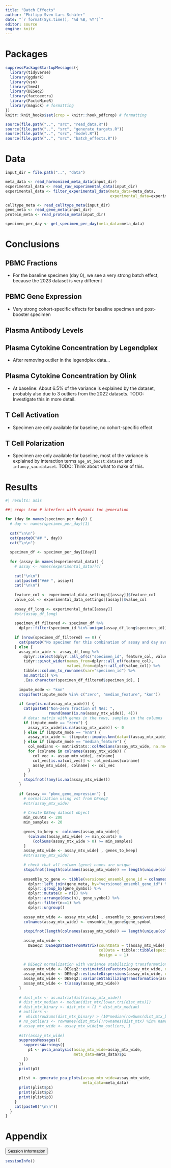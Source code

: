 ```yaml
---
title: "Batch Effects"
author: "Philipp Sven Lars Schäfer"
date: "`r format(Sys.time(), '%d %B, %Y')`"
editor: source
engine: knitr
---
```


# Packages

```r
suppressPackageStartupMessages({
  library(tidyverse)
  library(ggdark)
  library(vsn)
  library(lme4)
  library(DESeq2)
  library(factoextra)
  library(FactoMineR)
  library(magick) # formatting
})
knitr::knit_hooks$set(crop = knitr::hook_pdfcrop) # formatting

source(file.path("..", "src", "read_data.R"))
source(file.path("..", "src", "generate_targets.R"))
source(file.path("..", "src", "model.R"))
source(file.path("..", "src", "batch_effects.R"))
```

# Data

```r
input_dir = file.path("..", "data")
```

```r
meta_data <- read_harmonized_meta_data(input_dir)
experimental_data <- read_raw_experimental_data(input_dir)
experimental_data <- filter_experimental_data(meta_data=meta_data, 
                                              experimental_data=experimental_data)

celltype_meta <- read_celltype_meta(input_dir)
gene_meta <- read_gene_meta(input_dir)
protein_meta <- read_protein_meta(input_dir)

specimen_per_day <- get_specimen_per_day(meta_data=meta_data)
```

# Conclusions

## PBMC Fractions

- For the baseline specimen (day 0), we see a very strong batch effect, because the 2023 dataset is very different

## PBMC Gene Expression

- Very strong cohort-specific effects for baseline specimen and post-booster specimen

## Plasma Antibody Levels

## Plasma Cytokine Concentration by Legendplex

- After removing outlier in the legendplex data...

## Plasma Cytokine Concentration by Olink

- At baseline: About 6.5% of the variance is explained by the dataset, probably also due to 3 outliers from the 2022 datasets. TODO: Investigate this in more detail.

## T Cell Activation

- Specimen are only available for baseline, no cohort-specific effect

## T Cell Polarization

- Specimen are only available for baseline, most of the variance is explained by interaction terms `age_at_boost:dataset` and `infancy_vac:dataset`. TODO: Think about what to make of this.

# Results

```r
#| results: asis

##| crop: true # interfers with dynamic toc generation

for (day in names(specimen_per_day)) {
  # day <- names(specimen_per_day)[1]
  
  cat("\n\n")
  cat(paste0("## ", day))
  cat("\n\n")
  
  specimen_df <- specimen_per_day[[day]]
  
  for (assay in names(experimental_data)) {
    # assay <- names(experimental_data)[4]
    
    cat("\n\n")
    cat(paste0("### ", assay))
    cat("\n\n")
    
    feature_col <- experimental_data_settings[[assay]]$feature_col
    value_col <- experimental_data_settings[[assay]]$value_col
    
    assay_df_long <- experimental_data[[assay]]
    #str(assay_df_long)
    
    specimen_df_filtered <- specimen_df %>%
      dplyr::filter(specimen_id %in% unique(assay_df_long$specimen_id))
    
    if (nrow(specimen_df_filtered) == 0) {
      cat(paste0("No specimen for this combination of assay and day available"))
    } else {
      assay_mtx_wide <- assay_df_long %>%
        dplyr::select(dplyr::all_of(c("specimen_id", feature_col, value_col))) %>%
        tidyr::pivot_wider(names_from=dplyr::all_of(feature_col), 
                           values_from=dplyr::all_of(value_col)) %>%
        tibble::column_to_rownames(var="specimen_id") %>%
        as.matrix() %>%
        .[as.character(specimen_df_filtered$specimen_id), ]
      
      impute_mode <- "knn"
      stopifnot(impute_mode %in% c("zero", "median_feature", "knn"))
      
      if (any(is.na(assay_mtx_wide))) {
        cat(paste0("Non-zero fraction of NAs: ", 
                   round(mean(is.na(assay_mtx_wide)), 4)))
        # data: matrix with genes in the rows, samples in the columns
        if (impute_mode == "zero") {
          assay_mtx_wide[is.na(assay_mtx_wide)] <- 0
        } else if (impute_mode == "knn") {
          assay_mtx_wide <- t(impute::impute.knn(data=t(assay_mtx_wide))$data)
        } else if (impute_mode == "median_feature") {
          col_medians <- matrixStats::colMedians(assay_mtx_wide, na.rm=TRUE)
          for (colname in colnames(assay_mtx_wide)) {
            col_vec <- assay_mtx_wide[, colname]
            col_vec[is.na(col_vec)] <- col_medians[colname]
            assay_mtx_wide[, colname] <- col_vec
          }
        }
        stopifnot(!any(is.na(assay_mtx_wide)))
      }
      
      if (assay == "pbmc_gene_expression") {
        # normalization using vst from DEseq2
        #str(assay_mtx_wide)
        
        # Create DESeq dataset object
        min_counts <- 200
        min_samples <- 20
      
        genes_to_keep <- colnames(assay_mtx_wide)[
          (colSums(assay_mtx_wide) >= min_counts) &
            (colSums(assay_mtx_wide > 0) >= min_samples)
        ]
        assay_mtx_wide <- assay_mtx_wide[ , genes_to_keep]
        #str(assay_mtx_wide)
        
        # check that all column (gene) names are unique
        stopifnot(length(colnames(assay_mtx_wide)) == length(unique(colnames(assay_mtx_wide))))
        
        ensemble_to_gene <- tibble(versioned_ensembl_gene_id = colnames(assay_mtx_wide)) %>%
          dplyr::left_join(gene_meta, by="versioned_ensembl_gene_id") %>%
          dplyr::group_by(gene_symbol) %>%
          dplyr::mutate(n = n()) %>%
          dplyr::arrange(desc(n), gene_symbol) %>%
          dplyr::filter(n==1) %>%
          dplyr::ungroup()
        
        assay_mtx_wide <- assay_mtx_wide[ , ensemble_to_gene$versioned_ensembl_gene_id]
        colnames(assay_mtx_wide) <- ensemble_to_gene$gene_symbol
        
        stopifnot(length(colnames(assay_mtx_wide)) == length(unique(colnames(assay_mtx_wide))))
        
        assay_mtx_wide <- 
          DESeq2::DESeqDataSetFromMatrix(countData = t(assay_mtx_wide),
                                         colData = tibble::tibble(specimen_id=rownames(assay_mtx_wide)),
                                         design = ~ 1)
        
        # DESeq2 normalization with variance stabilizing transformation (vst)
        assay_mtx_wide <- DESeq2::estimateSizeFactors(assay_mtx_wide, quiet=TRUE) ## estimate size factor
        assay_mtx_wide <- DESeq2::estimateDispersions(assay_mtx_wide, quiet=TRUE)
        assay_mtx_wide <- DESeq2::varianceStabilizingTransformation(assay_mtx_wide, blind=TRUE)
        assay_mtx_wide <- t(assay(assay_mtx_wide))
      }
      
      # dist_mtx <- as.matrix(dist(assay_mtx_wide))
      # dist_mtx_median <- median(dist_mtx[lower.tri(dist_mtx)])
      # dist_mtx_binary <- dist_mtx > (3 * dist_mtx_median)
      # outliers <-
      #  which(rowSums(dist_mtx_binary) > (10*median(rowSums(dist_mtx_binary))))
      # no_outliers <- rownames(dist_mtx)[!rownames(dist_mtx) %in% names(outliers)]
      # assay_mtx_wide <- assay_mtx_wide[no_outliers, ]
      
      #str(assay_mtx_wide)
      suppressMessages({
        suppressWarnings({
          p1 <- pvca_analysis(assay_mtx_wide=assay_mtx_wide,
                              meta_data=meta_data)$p1
        })
      })
      print(p1)
      
      plist <- generate_pca_plots(assay_mtx_wide=assay_mtx_wide,
                                  meta_data=meta_data)
      print(plist$p1)
      print(plist$p2)
      print(plist$p3)
    }
    cat(paste0("\n\n"))
  }
}
```

# Appendix

<button class="accordion-button" type="button" data-bs-toggle="collapse" data-bs-target="#collapseOne" >Session Information</button><div id="collapseOne" class="accordion-collapse collapse"><div>

```r
sessionInfo()
```

</div></div>